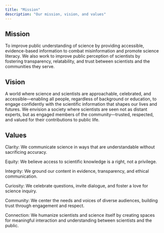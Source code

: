 ```yaml
---
title: "Mission"
description: "Our mission, vision, and values"
---
```


## Mission

To improve public understanding of science by providing accessible,
evidence-based information to combat misinformation and promote science
literacy. We also work to improve public perception of scientists by fostering
transparency, relatability, and trust between scientists and the communities
they serve.

## Vision

A world where science and scientists are approachable, celebrated, and
accessible—enabling all people, regardless of background or education, to engage
confidently with the scientific information that shapes our lives and futures.
We envision a society where scientists are seen not as distant experts, but as
engaged members of the community—trusted, respected, and valued for their
contributions to public life.

## Values

Clarity: We communicate science in ways that are understandable without
sacrificing accuracy.

Equity: We believe access to scientific knowledge is a right, not a privilege.

Integrity: We ground our content in evidence, transparency, and ethical
communication.

Curiosity: We celebrate questions, invite dialogue, and foster a love for
science inquiry.

Community: We center the needs and voices of diverse audiences, building trust
through engagement and respect.

Connection: We humanize scientists and science itself by creating spaces for
meaningful interaction and understanding between scientists and the public.
